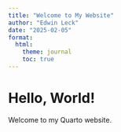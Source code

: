 ```yaml
---
title: "Welcome to My Website"
author: "Edwin Leck"
date: "2025-02-05"
format:
  html:
    theme: journal
    toc: true
---
```

# Hello, World!  
Welcome to my Quarto website.  
